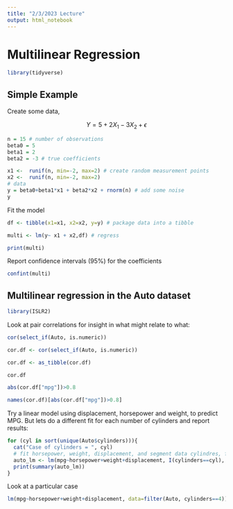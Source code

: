 ```yaml
---
title: "2/3/2023 Lecture"
output: html_notebook
---
```


# Multilinear Regression

```r
library(tidyverse)
```

## Simple Example

Create some data,

$$
Y = 5 + 2 X_1 -3 X_2 + \epsilon
$$

```r
n = 15 # number of observations
beta0 = 5
beta1 = 2
beta2 = -3 # true coefficients

x1 <-  runif(n, min=-2, max=2) # create random measurement points
x2 <-  runif(n, min=-2, max=2)
# data
y = beta0+beta1*x1 + beta2*x2 + rnorm(n) # add some noise
y
```

Fit the model

```r
df <- tibble(x1=x1, x2=x2, y=y) # package data into a tibble

multi <- lm(y~ x1 + x2,df) # regress
```

```r
print(multi)
```

Report confidence intervals (95%) for the coefficients

```r
confint(multi)

```

## Multilinear regression in the Auto dataset

```r
library(ISLR2)
```

Look at pair correlations for insight in what might relate to what:

```r
cor(select_if(Auto, is.numeric))
```

```r
cor.df <- cor(select_if(Auto, is.numeric))
```

```r
cor.df <- as_tibble(cor.df)
```

```r
cor.df
```

```r
abs(cor.df["mpg"])>0.8
```

```r
names(cor.df)[abs(cor.df["mpg"])>0.8]
```

Try a linear model using displacement, horsepower and weight, to predict MPG. But lets do a different fit for each number of cylinders and report results:

```r
for (cyl in sort(unique(Auto$cylinders))){
  cat("Case of cylinders = ", cyl)
  # fit horsepower, weight, displacement, and segment data cylindres, from Auto dataframe
  auto_lm <- lm(mpg~horsepower+weight+displacement, I(cylinders==cyl), data=Auto)
  print(summary(auto_lm))
}
```

Look at a particular case

```r
lm(mpg~horsepower+weight+displacement, data=filter(Auto, cylinders==4))
```
